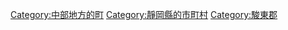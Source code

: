 {{Commonscat|Nagaizumi, Shizuoka}}
{{Catmore}}

{{DEFAULTSORT:Nagaizumi}}
[[Category:中部地方的町|Category:中部地方的町]]
[[Category:靜岡縣的市町村|Category:靜岡縣的市町村]]
[[Category:駿東郡|Category:駿東郡]]
